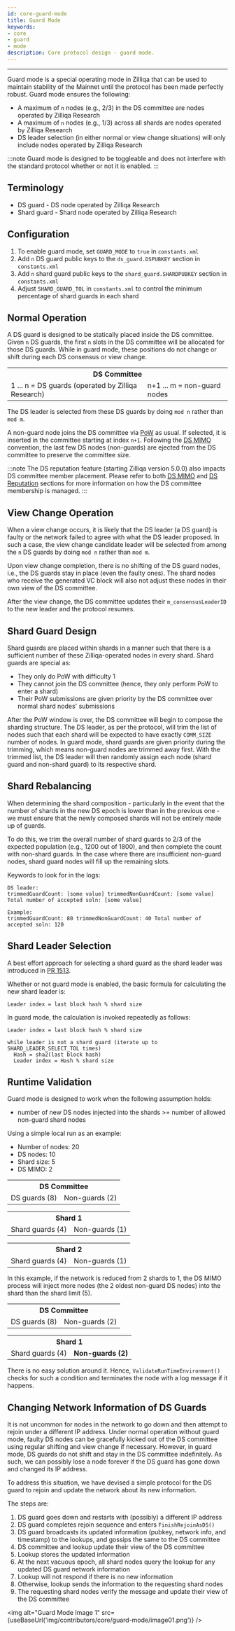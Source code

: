 ```yaml
---
id: core-guard-mode
title: Guard Mode
keywords: 
- core 
- guard 
- mode
description: Core protocol design - guard mode.
---
```

---

Guard mode is a special operating mode in Zilliqa that can be used to maintain stability of the Mainnet until the protocol has been made perfectly robust. Guard mode ensures the following:

- A maximum of `n` nodes (e.g., 2/3) in the DS committee are nodes operated by Zilliqa Research
- A maximum of `n` nodes (e.g., 1/3) across all shards are nodes operated by Zilliqa Research
- DS leader selection (in either normal or view change situations) will only include nodes operated by Zilliqa Research

:::note
Guard mode is designed to be toggleable and does not interfere with the standard protocol whether or not it is enabled.
:::

## Terminology

- DS guard - DS node operated by Zilliqa Research
- Shard guard - Shard node operated by Zilliqa Research

## Configuration

1. To enable guard mode, set `GUARD_MODE` to `true` in `constants.xml`
1. Add `n` DS guard public keys to the `ds_guard.DSPUBKEY` section in `constants.xml`
1. Add `n` shard guard public keys to the `shard_guard.SHARDPUBKEY` section in `constants.xml`
1. Adjust `SHARD_GUARD_TOL` in `constants.xml` to control the minimum percentage of shard guards in each shard

## Normal Operation

A DS guard is designed to be statically placed inside the DS committee. Given `n` DS guards, the first `n` slots in the DS committee will be allocated for those DS guards. While in guard mode, these positions do not change or shift during each DS consensus or view change.

<table>
  <tr>
    <th colspan="2">DS Committee</th>
  </tr>
  <tr>
    <td>1 ... n = DS guards (operated by Zilliqa Research)</td>
    <td>n+1 ... m = non-guard nodes</td>
  </tr>
</table>

The DS leader is selected from these DS guards by doing `mod n` rather than `mod m`.

A non-guard node joins the DS committee via [PoW](core-pow.md) as usual. If selected, it is inserted in the committee starting at index `n+1`. Following the [DS MIMO](core-ds-mimo.md) convention, the last few DS nodes (non-guards) are ejected from the DS committee to preserve the committee size.

:::note
The DS reputation feature (starting Zilliqa version 5.0.0) also impacts DS committee member placement. Please refer to both [DS MIMO](core-ds-mimo.md) and [DS Reputation](core-ds-reputation.md) sections for more information on how the DS committee membership is managed.
:::

## View Change Operation

When a view change occurs, it is likely that the DS leader (a DS guard) is faulty or the network failed to agree with what the DS leader proposed. In such a case, the view change candidate leader will be selected from among the `n` DS guards by doing `mod n` rather than `mod m`.

Upon view change completion, there is no shifting of the DS guard nodes, i.e., the DS guards stay in place (even the faulty ones). The shard nodes who receive the generated VC block will also not adjust these nodes in their own view of the DS committee.

After the view change, the DS committee updates their `m_consensusLeaderID` to the new leader and the protocol resumes.

## Shard Guard Design

Shard guards are placed within shards in a manner such that there is a sufficient number of these Zilliqa-operated nodes in every shard. Shard guards are special as:

- They only do PoW with difficulty 1
- They cannot join the DS committee (hence, they only perform PoW to enter a shard)
- Their PoW submissions are given priority by the DS committee over normal shard nodes' submissions

After the PoW window is over, the DS committee will begin to compose the sharding structure. The DS leader, as per the protocol, will trim the list of nodes such that each shard will be expected to have exactly `COMM_SIZE` number of nodes. In guard mode, shard guards are given priority during the trimming, which means non-guard nodes are trimmed away first. With the trimmed list, the DS leader will then randomly assign each node (shard guard and non-shard guard) to its respective shard.

## Shard Rebalancing

When determining the shard composition - particularly in the event that the number of shards in the new DS epoch is lower than in the previous one - we must ensure that the newly composed shards will not be entirely made up of guards.

To do this, we trim the overall number of shard guards to 2/3 of the expected population (e.g., 1200 out of 1800), and then complete the count with non-shard guards. In the case where there are insufficient non-guard nodes, shard guard nodes will fill up the remaining slots.

Keywords to look for in the logs:

```console
DS leader:
trimmedGuardCount: [some value] trimmedNonGuardCount: [some value] Total number of accepted soln: [some value]

Example:
trimmedGuardCount: 80 trimmedNonGuardCount: 40 Total number of accepted soln: 120
```

## Shard Leader Selection

A best effort approach for selecting a shard guard as the shard leader was introduced in [PR 1513](https://github.com/Zilliqa/Zilliqa/pull/1513).

Whether or not guard mode is enabled, the basic formula for calculating the new shard leader is:

```console
Leader index = last block hash % shard size
```

In guard mode, the calculation is invoked repeatedly as follows:

```console
Leader index = last block hash % shard size

while leader is not a shard guard (iterate up to SHARD_LEADER_SELECT_TOL times)
  Hash = sha2(last block hash)
  Leader index = Hash % shard size
```

## Runtime Validation

Guard mode is designed to work when the following assumption holds:

- number of new DS nodes injected into the shards >= number of allowed non-guard shard nodes

Using a simple local run as an example:

- Number of nodes: 20
- DS nodes: 10
- Shard size: 5
- DS MIMO: 2

<table>
  <tr>
    <th colspan="2">DS Committee</th>
  </tr>
  <tr>
    <td>DS guards (8)</td>
    <td>Non-guards (2)</td>
  </tr>
</table>

<table>
  <tr>
    <th colspan="2">Shard 1</th>
  </tr>
  <tr>
    <td>Shard guards (4)</td>
    <td>Non-guards (1)</td>
  </tr>
</table>

<table>
  <tr>
    <th colspan="2">Shard 2</th>
  </tr>
  <tr>
    <td>Shard guards (4)</td>
    <td>Non-guards (1)</td>
  </tr>
</table>

In this example, if the network is reduced from 2 shards to 1, the DS MIMO process will inject more nodes (the 2 oldest non-guard DS nodes) into the shard than the shard limit (5).

<table>
  <tr>
    <th colspan="2">DS Committee</th>
  </tr>
  <tr>
    <td>DS guards (8)</td>
    <td>Non-guards (2)</td>
  </tr>
</table>

<table>
  <tr>
    <th colspan="2">Shard 1</th>
  </tr>
  <tr>
    <td>Shard guards (4)</td>
    <td><b>Non-guards (2)</b></td>
  </tr>
</table>

There is no easy solution around it. Hence, `ValidateRunTimeEnvironment()` checks for such a condition and terminates the node with a log message if it happens.

## Changing Network Information of DS Guards

It is not uncommon for nodes in the network to go down and then attempt to rejoin under a different IP address. Under normal operation without guard mode, faulty DS nodes can be gracefully kicked out of the DS committee using regular shifting and view change if necessary. However, in guard mode, DS guards do not shift and stay in the DS committee indefinitely. As such, we can possibly lose a node forever if the DS guard has gone down and changed its IP address.

To address this situation, we have devised a simple protocol for the DS guard to rejoin and update the network about its new information.

The steps are:

1. DS guard goes down and restarts with (possibly) a different IP address
1. DS guard completes rejoin sequence and enters `FinishRejoinAsDS()`
1. DS guard broadcasts its updated information (pubkey, network info, and timestamp) to the lookups, and gossips the same to the DS committee
1. DS committee and lookup update their view of the DS committee
1. Lookup stores the updated information
1. At the next vacuous epoch, all shard nodes query the lookup for any updated DS guard network information
1. Lookup will not respond if there is no new information
1. Otherwise, lookup sends the information to the requesting shard nodes
1. The requesting shard nodes verify the message and update their view of the DS committee

<img alt="Guard Mode Image 1" src={useBaseUrl('img/contributors/core/guard-mode/image01.png')} />